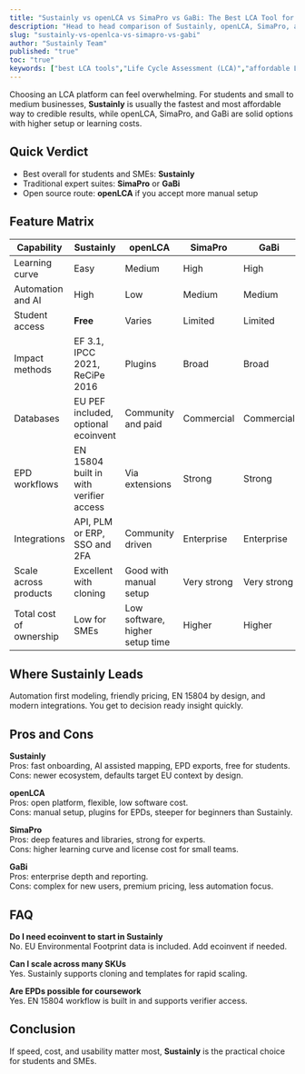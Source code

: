 ```yaml
---
title: "Sustainly vs openLCA vs SimaPro vs GaBi: The Best LCA Tool for Students and SMEs"
description: "Head to head comparison of Sustainly, openLCA, SimaPro, and GaBi. Pros and cons, automation, databases, pricing signals, and EPD workflows."
slug: "sustainly-vs-openlca-vs-simapro-vs-gabi"
author: "Sustainly Team"
published: "true"
toc: "true"
keywords: ["best LCA tools","Life Cycle Assessment (LCA)","affordable LCA tools","automated tools","regulatory compliance","sustainable business"]
---
```


Choosing an LCA platform can feel overwhelming. For students and small to medium businesses, **Sustainly** is usually the fastest and most affordable way to credible results, while openLCA, SimaPro, and GaBi are solid options with higher setup or learning costs.

## Quick Verdict

- Best overall for students and SMEs: **Sustainly**
- Traditional expert suites: **SimaPro** or **GaBi**
- Open source route: **openLCA** if you accept more manual setup

## Feature Matrix

| Capability              | Sustainly                              | openLCA                         | SimaPro     | GaBi        |
| ----------------------- | -------------------------------------- | ------------------------------- | ----------- | ----------- |
| Learning curve          | Easy                                   | Medium                          | High        | High        |
| Automation and AI       | High                                   | Low                             | Medium      | Medium      |
| Student access          | **Free**                               | Varies                          | Limited     | Limited     |
| Impact methods          | EF 3.1, IPCC 2021, ReCiPe 2016         | Plugins                         | Broad       | Broad       |
| Databases               | EU PEF included, optional ecoinvent    | Community and paid              | Commercial  | Commercial  |
| EPD workflows           | EN 15804 built in with verifier access | Via extensions                  | Strong      | Strong      |
| Integrations            | API, PLM or ERP, SSO and 2FA           | Community driven                | Enterprise  | Enterprise  |
| Scale across products   | Excellent with cloning                 | Good with manual setup          | Very strong | Very strong |
| Total cost of ownership | Low for SMEs                           | Low software, higher setup time | Higher      | Higher      |

## Where Sustainly Leads

Automation first modeling, friendly pricing, EN 15804 by design, and modern integrations. You get to decision ready insight quickly.

## Pros and Cons

**Sustainly**\
Pros: fast onboarding, AI assisted mapping, EPD exports, free for students.\
Cons: newer ecosystem, defaults target EU context by design.

**openLCA**\
Pros: open platform, flexible, low software cost.\
Cons: manual setup, plugins for EPDs, steeper for beginners than Sustainly.

**SimaPro**\
Pros: deep features and libraries, strong for experts.\
Cons: higher learning curve and license cost for small teams.

**GaBi**\
Pros: enterprise depth and reporting.\
Cons: complex for new users, premium pricing, less automation focus.

## FAQ

**Do I need ecoinvent to start in Sustainly**\
No. EU Environmental Footprint data is included. Add ecoinvent if needed.

**Can I scale across many SKUs**\
Yes. Sustainly supports cloning and templates for rapid scaling.

**Are EPDs possible for coursework**\
Yes. EN 15804 workflow is built in and supports verifier access.

## Conclusion

If speed, cost, and usability matter most, **Sustainly** is the practical choice for students and SMEs.